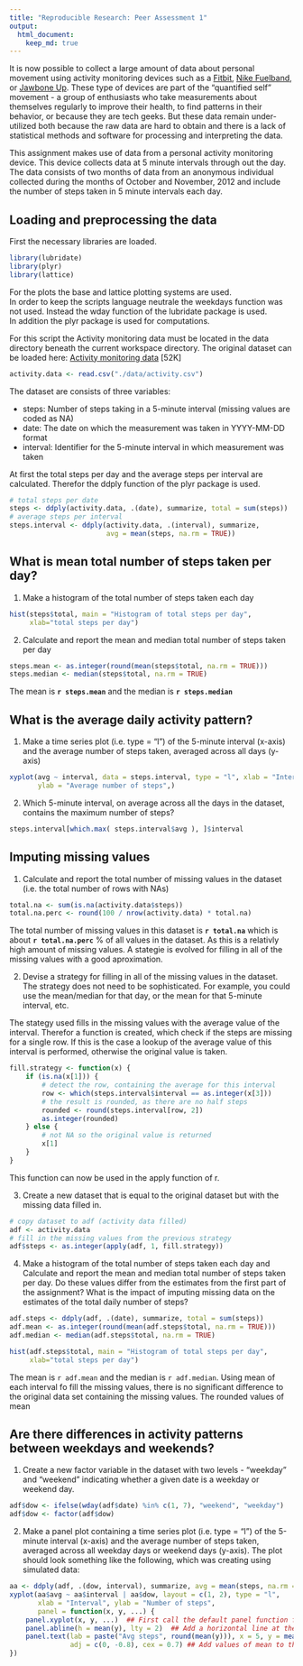 ```yaml
---
title: "Reproducible Research: Peer Assessment 1"
output: 
  html_document:
    keep_md: true
---
```


It is now possible to collect a large amount of data about personal movement 
using activity monitoring devices such as a 
[Fitbit](http://www.fitbit.com/),
[Nike Fuelband](http://www.nike.com/us/en_us/c/nikeplus-fuelband), or 
[Jawbone Up](https://jawbone.com/up). 
These type of devices are part of the "quantified self" movement - a group 
of enthusiasts who take measurements about themselves regularly to improve 
their health, to find patterns in their behavior, or because they are tech 
geeks. But these data remain under-utilized both because the raw data are hard 
to obtain and there is a lack of statistical methods and software for 
processing and interpreting the data.

This assignment makes use of data from a personal activity monitoring device. 
This device collects data at 5 minute intervals through out the day. The data 
consists of two months of data from an anonymous individual collected during 
the months of October and November, 2012 and include the number of steps taken 
in 5 minute intervals each day.

## Loading and preprocessing the data
First the necessary libraries are loaded.
```r
library(lubridate)
library(plyr)
library(lattice)
```

For the plots the base and lattice plotting systems are used.  
In order to keep the scripts language neutrale the weekdays function was not 
used. Instead the wday function of the lubridate package is used.  
In addition the plyr package is used for computations.

For this script the Activity monitoring data must be located in the data 
directory beneath the current workspace directory. The original dataset can 
be loaded here:
[Activity monitoring data](https://d396qusza40orc.cloudfront.net/repdata%2Fdata%2Factivity.zip) [52K]
```r
activity.data <- read.csv("./data/activity.csv")
```

The dataset are consists of three variables:

- steps: Number of steps taking in a 5-minute interval (missing values are coded as NA)
- date: The date on which the measurement was taken in YYYY-MM-DD format
- interval: Identifier for the 5-minute interval in which measurement was taken

At first the total steps per day and the average steps per interval are calculated.
Therefor the ddply function of the plyr package is used.
```r
# total steps per date
steps <- ddply(activity.data, .(date), summarize, total = sum(steps))
# average steps per interval
steps.interval <- ddply(activity.data, .(interval), summarize, 
                        avg = mean(steps, na.rm = TRUE))
```

## What is mean total number of steps taken per day?

1. Make a histogram of the total number of steps taken each day
```r
hist(steps$total, main = "Histogram of total steps per day", 
     xlab="total steps per day")
```

2. Calculate and report the mean and median total number of steps taken per day
```r
steps.mean <- as.integer(round(mean(steps$total, na.rm = TRUE)))
steps.median <- median(steps$total, na.rm = TRUE)
```

The mean is **`r steps.mean`** and the median is **`r steps.median`**

## What is the average daily activity pattern?

1. Make a time series plot (i.e. type = "l") of the 5-minute interval (x-axis)
and the average number of steps taken, averaged across all days (y-axis)
```r
xyplot(avg ~ interval, data = steps.interval, type = "l", xlab = "Interval", 
       ylab = "Average number of steps",)
```

2. Which 5-minute interval, on average across all the days in the dataset,
contains the maximum number of steps?
```r
steps.interval[which.max( steps.interval$avg ), ]$interval
```


## Imputing missing values

1. Calculate and report the total number of missing values in the dataset
(i.e. the total number of rows with NAs)
```r
total.na <- sum(is.na(activity.data$steps))
total.na.perc <- round(100 / nrow(activity.data) * total.na)
```

The total number of missing values in this dataset is **`r total.na`** which 
is about **`r total.na.perc`** % of all values in the dataset. As this is a 
relativly high amount of missing values. A stategie is evolved for filling in 
all of the missing values with a good aproximation.

2. Devise a strategy for filling in all of the missing values in the dataset. 
The strategy does not need to be sophisticated. For example, you could use 
the mean/median for that day, or the mean for that 5-minute interval, etc.

The stategy used fills in the missing values with the average value of the 
interval. Therefor a function is created, which check if the steps are missing
for a single row. If this is the case a lookup of the average value of this 
interval is performed, otherwise the original value is taken.

```r
fill.strategy <- function(x) {
    if (is.na(x[1])) {
        # detect the row, containing the average for this interval
        row <- which(steps.interval$interval == as.integer(x[3]))
        # the result is rounded, as there are no half steps
        rounded <- round(steps.interval[row, 2])
        as.integer(rounded)
    } else {
        # not NA so the original value is returned
        x[1]
    }
}
```

This function can now be used in the apply function of r.

3. Create a new dataset that is equal to the 
original dataset but with the missing data filled in.

```r
# copy dataset to adf (activity data filled)
adf <- activity.data
# fill in the missing values from the previous strategy
adf$steps <- as.integer(apply(adf, 1, fill.strategy))
```

4. Make a histogram of the total number of steps taken each day and Calculate 
and report the mean and median total number of steps taken per day. Do 
these values differ from the estimates from the first part of the assignment? 
What is the impact of imputing missing data on the estimates of the total 
daily number of steps?

```r
adf.steps <- ddply(adf, .(date), summarize, total = sum(steps))
adf.mean <- as.integer(round(mean(adf.steps$total, na.rm = TRUE)))
adf.median <- median(adf.steps$total, na.rm = TRUE)

hist(adf.steps$total, main = "Histogram of total steps per day", 
     xlab="total steps per day")
```

The mean is `r adf.mean` and the median is `r adf.median`. Using mean of each
interval fo fill the missing values, there is no significant difference to the
original data set containing the missing values. The rounded values of mean

## Are there differences in activity patterns between weekdays and weekends?

1. Create a new factor variable in the dataset with two levels - "weekday" 
and "weekend" indicating whether a given date is a weekday or weekend day.
```r
adf$dow <- ifelse(wday(adf$date) %in% c(1, 7), "weekend", "weekday")
adf$dow <- factor(adf$dow)
```

2. Make a panel plot containing a time series plot (i.e. type = "l") of the 
5-minute interval (x-axis) and the average number of steps taken, averaged 
across all weekday days or weekend days (y-axis). The plot should look 
something like the following, which was creating using simulated data:

```r
aa <- ddply(adf, .(dow, interval), summarize, avg = mean(steps, na.rm = TRUE))
xyplot(aa$avg ~ aa$interval | aa$dow, layout = c(1, 2), type = "l", 
       xlab = "Interval", ylab = "Number of steps",
       panel = function(x, y, ...) {
    panel.xyplot(x, y, ...)  ## First call the default panel function for 'xyplot'
    panel.abline(h = mean(y), lty = 2)  ## Add a horizontal line at the mean
    panel.text(lab = paste("Avg steps", round(mean(y))), x = 5, y = mean(y), 
               adj = c(0, -0.8), cex = 0.7) ## Add values of mean to the line
})
```